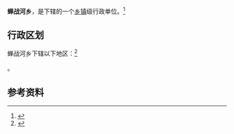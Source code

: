 {{中国乡级行政区|53/07/24/212/000}}

'''蝉战河乡'''，是{{PRC admin/fullname|53/07/24/212/000|3}}下辖的一个[[乡镇|乡镇]]级行政单位。<ref>{{PRC admin/ref sgc|{{PRC admin/parent|53/07/24/212/000}}}}</ref>

== 行政区划 ==

蝉战河乡下辖以下地区：<ref>{{PRC admin/ref sgc|53/07/24/212/000}}</ref>

{{PRC admin/children|53/07/24/212/000}}。

== 参考资料 ==

{{reflist}}

{{行政区划小作品}}
{{PRC admin/navcat|53/07/24/212/000}}